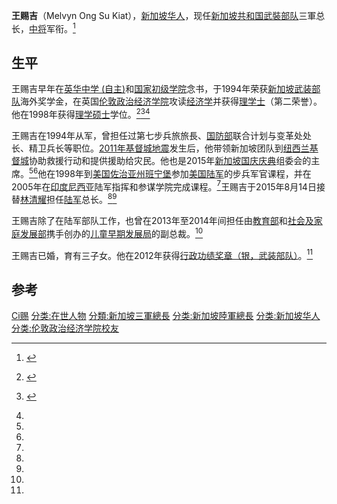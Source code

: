 {{Infobox military person
|name = 王赐吉
|born =
|image = File:Lt. Gen. Melvyn Ong, Chief of Defence Force, Singapore Armed Forces.jpg
|caption = 2019年10月攝
|placeofbirth = {{SIN}}
|allegiance = {{SIN}}
|branch = [[新加坡共和国武装部队|新加坡共和国武装部队]]
|serviceyears = 1994年－
|rank = [[中將|中將]]
|commands =
* 第七步兵旅旅長
* 国防部联合计划与变革处处长
* 精卫兵长
* 陆军总长（2015年－2018）
* 三军总长（2018年－）
|awards =
|spouse = Nicole Lynn Mccully
|relations = 
|laterwork =
|signature =
}}
'''王赐吉'''（Melvyn Ong Su Kiat），[[新加坡华人|新加坡华人]]，现任[[新加坡共和国武裝部队|新加坡共和国武裝部队]]三軍总长，[[中将|中将]]军衔。<ref name="SAF Leadership">{{en}} {{cite web|title=新加坡武装部队领导人|url=http://www.mindef.gov.sg/imindef/about_us/biographies/saf_leadership.html#tab-2|website=新加坡国防部|publisher=新加坡国防部|accessdate=2016年3月27日|date=2014年2月20日|archive-date=2015年10月8日|archive-url=https://web.archive.org/web/20151008073802/http://www.mindef.gov.sg/imindef/about_us/biographies/saf_leadership.html#tab-2|dead-url=no}}</ref>

==生平==
王赐吉早年在[[英华中学_(自主)|英华中学 (自主)]]和[[国家初级学院|国家初级学院]]念书，于1994年荣获[[新加坡共和国武装部队|新加坡武装部队]]海外奖学金，在英国[[伦敦政治经济学院|伦敦政治经济学院]]攻读[[经济学|经济学]]并获得[[理学士|理学士]]（第二荣誉）。他在1998年获得[[理学硕士|理学硕士]]学位。<ref name="Chief of Defence Force Ng Chee Meng will retire after 29 years in SAF">{{en icon}} {{cite web|title=三军总长黄志明从军29年，即将退伍|url=http://www.channelnewsasia.com/news/singapore/chief-of-defence-force-ng/2020244.html|website=亚洲新闻台|accessdate=2015年8月2日|date=2015年7月31日|archive-date=2015年8月2日|archive-url=https://web.archive.org/web/20150802184422/http://www.channelnewsasia.com/news/singapore/chief-of-defence-force-ng/2020244.html|dead-url=no}}</ref><ref name="Change in Chief of Defence Force and Chief of Army, 31 July 2015">{{en icon}} {{cite web|title=三军总长和陆军总长人员变动|url=http://www.mindef.gov.sg/imindef/press_room/official_releases/nr/2015/jul/31jul15_nr3.html#.Vb3Mr_lvSnU|publisher=新加坡国防部|accessdate=2015年8月2日|date=2015年7月31日|archive-date=2015年8月3日|archive-url=https://web.archive.org/web/20150803044603/http://www.mindef.gov.sg/imindef/press_room/official_releases/nr/2015/jul/31jul15_nr3.html#.Vb3Mr_lvSnU|dead-url=yes}}</ref><ref name="SAF Leadership" />

王赐吉在1994年从军，曾担任过第七步兵旅旅長、[[新加坡国防部|国防部]]联合计划与变革处处长、精卫兵长等职位。[[2011年基督城地震|2011年基督城地震]]发生后，他带领新加坡团队到[[纽西兰|纽西兰]][[基督城|基督城]]协助救援行动和提供援助给灾民。他也是2015年[[新加坡国庆庆典|新加坡国庆庆典]]组委会的主席。<ref name="Chief of Defence Force Ng Chee Meng will retire after 29 years in SAF" /><ref name="Change in Chief of Defence Force and Chief of Army, 31 July 2015" />他在1998年到[[美国|美国]][[佐治亚州|佐治亚州]][[班宁堡|班宁堡]]参加[[美国陆军|美国陆军]]的步兵军官课程，并在2005年在[[印度尼西亚|印度尼西亚]]陆军指挥和参谋学院完成课程。<ref name="SAF Leadership" />王赐吉于2015年8月14日接替[[林清耀|林清耀]]担任[[新加坡共和国陆军部队|陆军]]总长。<ref name="Chief of Defence Force Ng Chee Meng will retire after 29 years in SAF" /><ref name="Change in Chief of Defence Force and Chief of Army, 31 July 2015" />

王赐吉除了在陆军部队工作，也曾在2013年至2014年间担任由[[新加坡教育部|教育部]]和[[新加坡社会及家庭发展部|社会及家庭发展部]]携手创办的[[儿童早期发展局|儿童早期发展局]]的副总裁。<ref name="SAF Leadership" />

王赐吉已婚，育有三子女。他在2012年获得[[新加坡武装部队荣誉制度|行政功绩奖章（银，武装部队）]]。<ref name="SAF Leadership" />

==参考==
{{reflist}}

{{start box}}
{{s-off}}
{{s-before|[[林清耀|林清耀]]中将}}
{{s-title|[[新加坡共和国武装部队|新加坡共和国武装部队]][[三军总长|三军总长]]|2018年3月23日－}}
{{s-after|現任}}
{{s-before|[[林清耀|林清耀]]少将}}
{{s-title|[[新加坡共和国陆军部队|新加坡共和国陆军部队]]总长|2015年8月14日－2018年3月21日}}
{{s-after|[[吳仕豪|吳仕豪]]少将}}
{{end box}}

{{DEFAULTSORT:Wang王赐吉}}
[[分类:王姓|Ci赐]]
[[分类:在世人物|分类:在世人物]]
[[分類:新加坡三軍總長|分類:新加坡三軍總長]]
[[分类:新加坡陸軍總長|分类:新加坡陸軍總長]]
[[分类:新加坡华人|分类:新加坡华人]]
[[分类:伦敦政治经济学院校友|分类:伦敦政治经济学院校友]]